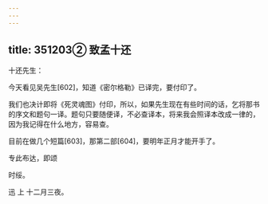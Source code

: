 ```yaml
---
---
---
```

title: 351203② 致孟十还
---




十还先生：

今天看见吴先生[602]，知道《密尔格勒》已译完，要付印了。

我们也决计即将《死灵魂图》付印，所以，如果先生现在有些时间的话，乞将那书的序文和题句一译。题句只要随便译，不必查译本，将来我会照译本改成一律的，因为我记得在什么地方，容易查。

目前在做几个短篇[603]，那第二部[604]，要明年正月才能开手了。

专此布达，即颂

时绥。

迅 上 十二月三夜。